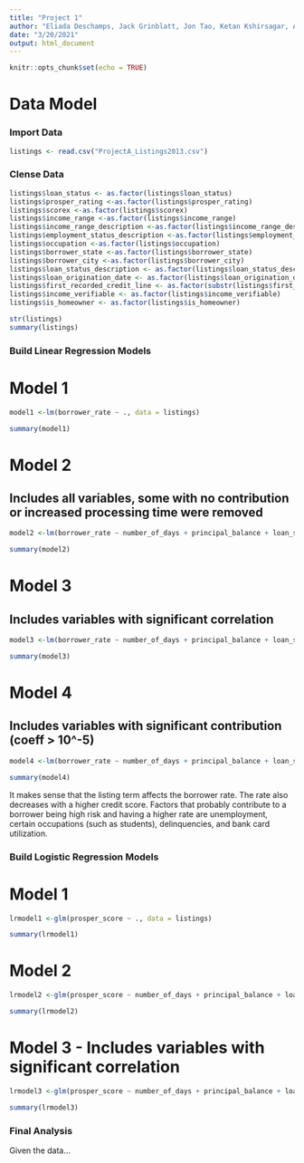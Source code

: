 ```yaml
---
title: "Project 1"
author: "Eliada Deschamps, Jack Grinblatt, Jon Tao, Ketan Kshirsagar, Aksshath Soundarrarajan"
date: "3/20/2021"
output: html_document
---
```


```r
knitr::opts_chunk$set(echo = TRUE)
```
# Data Model


### Import Data

```r

listings <- read.csv("ProjectA_Listings2013.csv")


```


### Clense Data
```r

listings$loan_status <- as.factor(listings$loan_status)
listings$prosper_rating <-as.factor(listings$prosper_rating)
listings$scorex <-as.factor(listings$scorex)
listings$income_range <-as.factor(listings$income_range)
listings$income_range_description <-as.factor(listings$income_range_description)
listings$employment_status_description <-as.factor(listings$employment_status_description)
listings$occupation <-as.factor(listings$occupation)
listings$borrower_state <-as.factor(listings$borrower_state)
listings$borrower_city <-as.factor(listings$borrower_city)
listings$loan_status_description <- as.factor(listings$loan_status_description)
listings$loan_origination_date <- as.factor(listings$loan_origination_date)
listings$first_recorded_credit_line <- as.factor(substr(listings$first_recorded_credit_line, nchar(listings$first_recorded_credit_line)-3, nchar(listings$first_recorded_credit_line)))
listings$income_verifiable <- as.factor(listings$income_verifiable)
listings$is_homeowner <- as.factor(listings$is_homeowner)

str(listings)
summary(listings)

```


### Build Linear Regression Models 

# Model 1

```r
model1 <-lm(borrower_rate ~ ., data = listings)

summary(model1)
```

# Model 2
## Includes all variables, some with no contribution or increased processing time were removed
```r
model2 <-lm(borrower_rate ~ number_of_days + principal_balance + loan_status + amount_funded + prosper_rating + listing_term + listing_monthly_payment + scorex + prosper_score + listing_category_id + income_range + stated_monthly_income + income_verifiable + dti_wprosper_loan + employment_status_description + occupation + months_employed + lender_indicator + monthly_debt + current_delinquencies + delinquencies_last7_years + public_records_last10_years + public_records_last12_months + first_recorded_credit_line + credit_lines_last7_years + inquiries_last6_months + amount_delinquent + current_credit_lines + bankcard_utilization + total_open_revolving_accounts + installment_balance + real_estate_balance + revolving_balance + real_estate_payment + revolving_available_percent + total_inquiries + satisfactory_accounts + was_delinquent_derog + delinquencies_over30_days + delinquencies_over60_days + is_homeowner, data = listings)

summary(model2)
```

# Model 3
## Includes variables with significant correlation
```r
model3 <-lm(borrower_rate ~ number_of_days + principal_balance + loan_status + amount_funded + listing_term + listing_monthly_payment + scorex + prosper_score + listing_category_id + stated_monthly_income + employment_status_description + occupation + lender_indicator + monthly_debt + current_delinquencies + first_recorded_credit_line + amount_delinquent + bankcard_utilization + total_open_revolving_accounts + real_estate_balance + was_delinquent_derog + delinquencies_over30_days + is_homeowner, data = listings)

summary(model3)
```

# Model 4
## Includes variables with significant contribution (coeff > 10^-5)
```r
model4 <-lm(borrower_rate ~ number_of_days + principal_balance + loan_status + amount_funded + listing_term + listing_monthly_payment + scorex + prosper_score + listing_category_id + employment_status_description + occupation + lender_indicator + monthly_debt + current_delinquencies + bankcard_utilization + total_open_revolving_accounts + was_delinquent_derog + delinquencies_over30_days + is_homeowner, data = listings)

summary(model4)
```
It makes sense that the listing term affects the borrower rate. The rate also decreases with a higher credit score. Factors that probably contribute to a borrower being high risk and having a higher rate are unemployment, certain occupations (such as students), delinquencies, and bank card utilization.

### Build Logistic Regression Models

# Model 1

```r
lrmodel1 <-glm(prosper_score ~ ., data = listings)

summary(lrmodel1)
```

# Model 2

```r
lrmodel2 <-glm(prosper_score ~ number_of_days + principal_balance + loan_status + amount_funded + listing_term + listing_monthly_payment + scorex + income_range + stated_monthly_income + employment_status_description + dti_wprosper_loan + months_employed + monthly_debt + lender_indicator + current_delinquencies + delinquencies_last7_years + public_records_last10_years + public_records_last12_months + first_recorded_credit_line + credit_lines_last7_years + inquiries_last6_months + amount_delinquent + current_credit_lines + bankcard_utilization + total_open_revolving_accounts + installment_balance + real_estate_balance + revolving_balance + real_estate_payment + revolving_available_percent + total_inquiries + total_trade_items + satisfactory_accounts + was_delinquent_derog + now_delinquent_derog + delinquencies_over30_days + delinquencies_over60_days + delinquencies_over90_days, data = listings)

summary(lrmodel2)
```

# Model 3 - Includes variables with significant correlation

```r
lrmodel3 <-glm(prosper_score ~ number_of_days + principal_balance + loan_status + amount_funded + listing_term + listing_monthly_payment + scorex + stated_monthly_income + employment_status_description + dti_wprosper_loan + monthly_debt + lender_indicator + first_recorded_credit_line + inquiries_last6_months + current_credit_lines + bankcard_utilization + total_open_revolving_accounts + real_estate_balance + revolving_balance + revolving_available_percent + total_inquiries + delinquencies_over30_days + delinquencies_over60_days, data = listings)

summary(lrmodel3)

```


### Final Analysis

Given the data...
